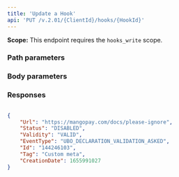 ```yaml
---
title: 'Update a Hook'  
api: 'PUT /v.2.01/{ClientId}/hooks/{HookId}'  
---
```




**Scope:** This endpoint requires the `hooks_write` scope.

### Path parameters  

<HookId />  

### Body parameters  

<Url />  

<Status1 />  

<Tag3 />  

### Responses  

<AccordionGroup><Accordion title="200">  

<UrlResponse />  

<Status7Response />  

<Validity1Response />  

<EventTypeResponse />  

<IdResponse />  

<Tag2Response />  

<CreationDateResponse /></Accordion></AccordionGroup>  

<ResponseExample>  

```json 200  

{
    "Url": "https://mangopay.com/docs/please-ignore",
    "Status": "DISABLED",
    "Validity": "VALID",
    "EventType": "UBO_DECLARATION_VALIDATION_ASKED",
    "Id": "144246103",
    "Tag": "Custom meta",
    "CreationDate": 1655991027
}  
 ```  

</ResponseExample>  

<RequestExample>  
    <RestUpdateHook />
    <PhpUpdateHook />
    <NodeUpdateHook />
    <RubyHookUpdate />
    <JavaUpdateHook />
    <UpdateHookPython />
    <NetUpdateHook />
</RequestExample>
